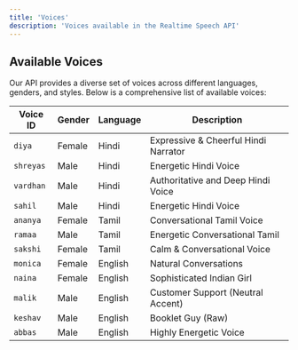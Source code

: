 ```yaml
---
title: 'Voices'
description: 'Voices available in the Realtime Speech API'
---
```


## Available Voices
Our API provides a diverse set of voices across different languages, genders, and styles. Below is a comprehensive list of available voices:

| Voice ID | Gender | Language | Description |
|----------|--------|----------|-------------|
| `diya`     | Female | Hindi    | Expressive & Cheerful Hindi Narrator |
| `shreyas`  | Male   | Hindi    | Energetic Hindi Voice |
| `vardhan`  | Male   | Hindi    | Authoritative and Deep Hindi Voice |
| `sahil`    | Male   | Hindi    | Energetic Hindi Voice |
| `ananya`   | Female | Tamil    | Conversational Tamil Voice |
| `ramaa`    | Male   | Tamil    | Energetic Conversational Tamil |
| `sakshi`   | Female | Tamil    | Calm & Conversational Voice |
| `monica`   | Female | English  | Natural Conversations |
| `naina`    | Female | English  | Sophisticated Indian Girl |
| `malik`    | Male   | English  | Customer Support (Neutral Accent) |
| `keshav`   | Male   | English  | Booklet Guy (Raw) |
| `abbas`    | Male   | English  | Highly Energetic Voice |

